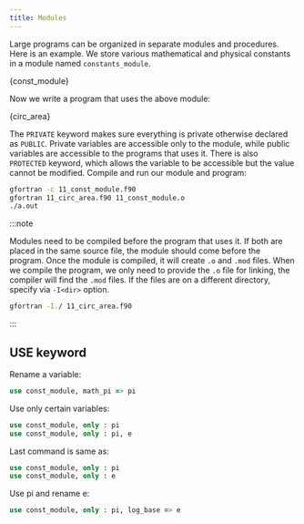 ```yaml
---
title: Modules
---
```


Large programs can be organized in separate modules and procedures. Here is an
example. We store various mathematical and physical constants in a module named
`constants_module`.


<CodeBlock language="fortran" title="src/11_const_module.f90">{const_module}</CodeBlock>

Now we write a program that uses the above module:


<CodeBlock language="fortran" title="src/11_circ_area.f90">{circ_area}</CodeBlock>

The `PRIVATE` keyword makes sure everything is private otherwise declared as
`PUBLIC`. Private variables are accessible only to the module, while public
variables are accessible to the programs that uses it. There is also `PROTECTED`
keyword, which allows the variable to be accessible but the value cannot be
modified. Compile and run our module and program:
```bash
gfortran -c 11_const_module.f90
gfortran 11_circ_area.f90 11_const_module.o
./a.out
```

:::note

Modules need to be compiled before the program that uses it. If both are placed
in the same source file, the module should come before the program. Once the
module is compiled, it will create `.o` and `.mod` files. When we compile the
program, we only need to provide the `.o` file for linking, the compiler will
find the `.mod` files. If the files are on a different directory, specify via
`-I<dir>` option.

```bash
gfortran -I./ 11_circ_area.f90
```

:::

## USE keyword
Rename a variable:
```fortran
use const_module, math_pi => pi
```

Use only certain variables:
```fortran
use const_module, only : pi
use const_module, only : pi, e
```

Last command is same as:
```fortran
use const_module, only : pi
use const_module, only : e
```

Use pi and rename e:
```fortran
use const_module, only : pi, log_base => e
```
